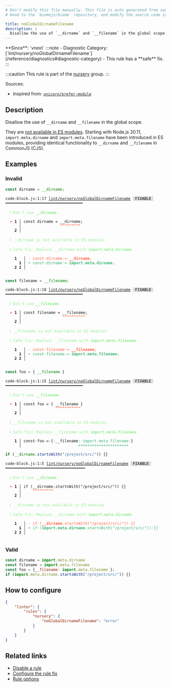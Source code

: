 ```yaml
---
# Don't modify this file manually. This file is auto generated from source, and you will lose your changes next time the website is built.
# Head to the `biomejs/biome` repository, and modify the source code in there.

title: noGlobalDirnameFilename
description: |
  Disallow the use of `__dirname` and `__filename` in the global scope.
---
```


<Tabs>
<TabItem label="JavaScript (and super languages)" icon="seti:javascript">
**Since**: `vnext`
:::note
- Diagnostic Category: [`lint/nursery/noGlobalDirnameFilename`](/reference/diagnostics#diagnostic-category)
- This rule has a **safe** fix.
:::

:::caution
This rule is part of the [nursery](/linter/rules/#nursery) group.
:::

Sources: 
- Inspired from: <a href="https://github.com/sindresorhus/eslint-plugin-unicorn/blob/main/docs/rules/prefer-module.md" target="_blank"><code>unicorn/prefer-module</code></a>

## Description
Disallow the use of `__dirname` and `__filename` in the global scope.

They are [not available in ES modules](https://nodejs.org/api/esm.html#esm_no_filename_or_dirname).
Starting with Node.js 20.11, `import.meta.dirname` and `import.meta.filename` have been introduced in ES modules, providing identical functionality to `__dirname` and `__filename` in CommonJS (CJS).

## Examples

### Invalid

```js
const dirname = __dirname;
```

<pre class="language-text"><code class="language-text">code-block.js:1:17 <a href="https://biomejs.dev/linter/rules/no-global-dirname-filename">lint/nursery/noGlobalDirnameFilename</a> <span style="color: #000; background-color: #ddd;"> FIXABLE </span> ━━━━━━━━━━━━━━━━━━━━━━━━━━━━━━━━━━<br /><br />  <strong><span style="color: lightgreen;">ℹ</span></strong> <span style="color: lightgreen;">Don't use </span><span style="color: lightgreen;"><strong>&#95;&#95;dirname</strong></span><span style="color: lightgreen;">.</span><br />  <br />  <strong><span style="color: Tomato;">&gt;</span></strong> <strong>1 │ </strong>const dirname = &#95;&#95;dirname;<br />   <strong>   │ </strong>                <strong><span style="color: Tomato;">^</span></strong><strong><span style="color: Tomato;">^</span></strong><strong><span style="color: Tomato;">^</span></strong><strong><span style="color: Tomato;">^</span></strong><strong><span style="color: Tomato;">^</span></strong><strong><span style="color: Tomato;">^</span></strong><strong><span style="color: Tomato;">^</span></strong><strong><span style="color: Tomato;">^</span></strong><strong><span style="color: Tomato;">^</span></strong><br />    <strong>2 │ </strong><br />  <br />  <strong><span style="color: lightgreen;">ℹ</span></strong> <span style="color: lightgreen;">&#95;&#95;dirname is not available in ES modules.</span><br />  <br />  <strong><span style="color: lightgreen;">ℹ</span></strong> <span style="color: lightgreen;">Safe fix</span><span style="color: lightgreen;">: </span><span style="color: lightgreen;">Replace &#95;&#95;dirname with </span><span style="color: lightgreen;"><strong>import.meta.dirname</strong></span><span style="color: lightgreen;">.</span><br />  <br />    <strong>1</strong>  <strong> │ </strong><span style="color: Tomato;">-</span> <span style="color: Tomato;">c</span><span style="color: Tomato;">o</span><span style="color: Tomato;">n</span><span style="color: Tomato;">s</span><span style="color: Tomato;">t</span><span style="color: Tomato;"><span style="opacity: 0.8;">·</span></span><span style="color: Tomato;">d</span><span style="color: Tomato;">i</span><span style="color: Tomato;">r</span><span style="color: Tomato;">n</span><span style="color: Tomato;">a</span><span style="color: Tomato;">m</span><span style="color: Tomato;">e</span><span style="color: Tomato;"><span style="opacity: 0.8;">·</span></span><span style="color: Tomato;">=</span><span style="color: Tomato;"><span style="opacity: 0.8;">·</span></span><span style="color: Tomato;"><strong>&#95;</strong></span><span style="color: Tomato;"><strong>&#95;</strong></span><span style="color: Tomato;"><strong>d</strong></span><span style="color: Tomato;"><strong>i</strong></span><span style="color: Tomato;"><strong>r</strong></span><span style="color: Tomato;"><strong>n</strong></span><span style="color: Tomato;"><strong>a</strong></span><span style="color: Tomato;"><strong>m</strong></span><span style="color: Tomato;"><strong>e</strong></span><span style="color: Tomato;">;</span><br />      <strong>1</strong><strong> │ </strong><span style="color: MediumSeaGreen;">+</span> <span style="color: MediumSeaGreen;">c</span><span style="color: MediumSeaGreen;">o</span><span style="color: MediumSeaGreen;">n</span><span style="color: MediumSeaGreen;">s</span><span style="color: MediumSeaGreen;">t</span><span style="color: MediumSeaGreen;"><span style="opacity: 0.8;">·</span></span><span style="color: MediumSeaGreen;">d</span><span style="color: MediumSeaGreen;">i</span><span style="color: MediumSeaGreen;">r</span><span style="color: MediumSeaGreen;">n</span><span style="color: MediumSeaGreen;">a</span><span style="color: MediumSeaGreen;">m</span><span style="color: MediumSeaGreen;">e</span><span style="color: MediumSeaGreen;"><span style="opacity: 0.8;">·</span></span><span style="color: MediumSeaGreen;">=</span><span style="color: MediumSeaGreen;"><span style="opacity: 0.8;">·</span></span><span style="color: MediumSeaGreen;"><strong>i</strong></span><span style="color: MediumSeaGreen;"><strong>m</strong></span><span style="color: MediumSeaGreen;"><strong>p</strong></span><span style="color: MediumSeaGreen;"><strong>o</strong></span><span style="color: MediumSeaGreen;"><strong>r</strong></span><span style="color: MediumSeaGreen;"><strong>t</strong></span><span style="color: MediumSeaGreen;"><strong>.</strong></span><span style="color: MediumSeaGreen;"><strong>m</strong></span><span style="color: MediumSeaGreen;"><strong>e</strong></span><span style="color: MediumSeaGreen;"><strong>t</strong></span><span style="color: MediumSeaGreen;"><strong>a</strong></span><span style="color: MediumSeaGreen;"><strong>.</strong></span><span style="color: MediumSeaGreen;"><strong>d</strong></span><span style="color: MediumSeaGreen;"><strong>i</strong></span><span style="color: MediumSeaGreen;"><strong>r</strong></span><span style="color: MediumSeaGreen;"><strong>n</strong></span><span style="color: MediumSeaGreen;"><strong>a</strong></span><span style="color: MediumSeaGreen;"><strong>m</strong></span><span style="color: MediumSeaGreen;"><strong>e</strong></span><span style="color: MediumSeaGreen;">;</span><br />    <strong>2</strong> <strong>2</strong><strong> │ </strong>  <br />  <br /></code></pre>

```js
const filename = __filename;
```

<pre class="language-text"><code class="language-text">code-block.js:1:18 <a href="https://biomejs.dev/linter/rules/no-global-dirname-filename">lint/nursery/noGlobalDirnameFilename</a> <span style="color: #000; background-color: #ddd;"> FIXABLE </span> ━━━━━━━━━━━━━━━━━━━━━━━━━━━━━━━━━━<br /><br />  <strong><span style="color: lightgreen;">ℹ</span></strong> <span style="color: lightgreen;">Don't use </span><span style="color: lightgreen;"><strong>&#95;&#95;filename</strong></span><span style="color: lightgreen;">.</span><br />  <br />  <strong><span style="color: Tomato;">&gt;</span></strong> <strong>1 │ </strong>const filename = &#95;&#95;filename;<br />   <strong>   │ </strong>                 <strong><span style="color: Tomato;">^</span></strong><strong><span style="color: Tomato;">^</span></strong><strong><span style="color: Tomato;">^</span></strong><strong><span style="color: Tomato;">^</span></strong><strong><span style="color: Tomato;">^</span></strong><strong><span style="color: Tomato;">^</span></strong><strong><span style="color: Tomato;">^</span></strong><strong><span style="color: Tomato;">^</span></strong><strong><span style="color: Tomato;">^</span></strong><strong><span style="color: Tomato;">^</span></strong><br />    <strong>2 │ </strong><br />  <br />  <strong><span style="color: lightgreen;">ℹ</span></strong> <span style="color: lightgreen;">&#95;&#95;filename is not available in ES modules.</span><br />  <br />  <strong><span style="color: lightgreen;">ℹ</span></strong> <span style="color: lightgreen;">Safe fix</span><span style="color: lightgreen;">: </span><span style="color: lightgreen;">Replace &#95;&#95;filename with </span><span style="color: lightgreen;"><strong>import.meta.filename</strong></span><span style="color: lightgreen;">.</span><br />  <br />    <strong>1</strong>  <strong> │ </strong><span style="color: Tomato;">-</span> <span style="color: Tomato;">c</span><span style="color: Tomato;">o</span><span style="color: Tomato;">n</span><span style="color: Tomato;">s</span><span style="color: Tomato;">t</span><span style="color: Tomato;"><span style="opacity: 0.8;">·</span></span><span style="color: Tomato;">f</span><span style="color: Tomato;">i</span><span style="color: Tomato;">l</span><span style="color: Tomato;">e</span><span style="color: Tomato;">n</span><span style="color: Tomato;">a</span><span style="color: Tomato;">m</span><span style="color: Tomato;">e</span><span style="color: Tomato;"><span style="opacity: 0.8;">·</span></span><span style="color: Tomato;">=</span><span style="color: Tomato;"><span style="opacity: 0.8;">·</span></span><span style="color: Tomato;"><strong>&#95;</strong></span><span style="color: Tomato;"><strong>&#95;</strong></span><span style="color: Tomato;"><strong>f</strong></span><span style="color: Tomato;"><strong>i</strong></span><span style="color: Tomato;"><strong>l</strong></span><span style="color: Tomato;"><strong>e</strong></span><span style="color: Tomato;"><strong>n</strong></span><span style="color: Tomato;"><strong>a</strong></span><span style="color: Tomato;"><strong>m</strong></span><span style="color: Tomato;"><strong>e</strong></span><span style="color: Tomato;">;</span><br />      <strong>1</strong><strong> │ </strong><span style="color: MediumSeaGreen;">+</span> <span style="color: MediumSeaGreen;">c</span><span style="color: MediumSeaGreen;">o</span><span style="color: MediumSeaGreen;">n</span><span style="color: MediumSeaGreen;">s</span><span style="color: MediumSeaGreen;">t</span><span style="color: MediumSeaGreen;"><span style="opacity: 0.8;">·</span></span><span style="color: MediumSeaGreen;">f</span><span style="color: MediumSeaGreen;">i</span><span style="color: MediumSeaGreen;">l</span><span style="color: MediumSeaGreen;">e</span><span style="color: MediumSeaGreen;">n</span><span style="color: MediumSeaGreen;">a</span><span style="color: MediumSeaGreen;">m</span><span style="color: MediumSeaGreen;">e</span><span style="color: MediumSeaGreen;"><span style="opacity: 0.8;">·</span></span><span style="color: MediumSeaGreen;">=</span><span style="color: MediumSeaGreen;"><span style="opacity: 0.8;">·</span></span><span style="color: MediumSeaGreen;"><strong>i</strong></span><span style="color: MediumSeaGreen;"><strong>m</strong></span><span style="color: MediumSeaGreen;"><strong>p</strong></span><span style="color: MediumSeaGreen;"><strong>o</strong></span><span style="color: MediumSeaGreen;"><strong>r</strong></span><span style="color: MediumSeaGreen;"><strong>t</strong></span><span style="color: MediumSeaGreen;"><strong>.</strong></span><span style="color: MediumSeaGreen;"><strong>m</strong></span><span style="color: MediumSeaGreen;"><strong>e</strong></span><span style="color: MediumSeaGreen;"><strong>t</strong></span><span style="color: MediumSeaGreen;"><strong>a</strong></span><span style="color: MediumSeaGreen;"><strong>.</strong></span><span style="color: MediumSeaGreen;"><strong>f</strong></span><span style="color: MediumSeaGreen;"><strong>i</strong></span><span style="color: MediumSeaGreen;"><strong>l</strong></span><span style="color: MediumSeaGreen;"><strong>e</strong></span><span style="color: MediumSeaGreen;"><strong>n</strong></span><span style="color: MediumSeaGreen;"><strong>a</strong></span><span style="color: MediumSeaGreen;"><strong>m</strong></span><span style="color: MediumSeaGreen;"><strong>e</strong></span><span style="color: MediumSeaGreen;">;</span><br />    <strong>2</strong> <strong>2</strong><strong> │ </strong>  <br />  <br /></code></pre>

```js
const foo = { __filename }
```

<pre class="language-text"><code class="language-text">code-block.js:1:15 <a href="https://biomejs.dev/linter/rules/no-global-dirname-filename">lint/nursery/noGlobalDirnameFilename</a> <span style="color: #000; background-color: #ddd;"> FIXABLE </span> ━━━━━━━━━━━━━━━━━━━━━━━━━━━━━━━━━━<br /><br />  <strong><span style="color: lightgreen;">ℹ</span></strong> <span style="color: lightgreen;">Don't use </span><span style="color: lightgreen;"><strong>&#95;&#95;filename</strong></span><span style="color: lightgreen;">.</span><br />  <br />  <strong><span style="color: Tomato;">&gt;</span></strong> <strong>1 │ </strong>const foo = &#123; &#95;&#95;filename &#125;<br />   <strong>   │ </strong>              <strong><span style="color: Tomato;">^</span></strong><strong><span style="color: Tomato;">^</span></strong><strong><span style="color: Tomato;">^</span></strong><strong><span style="color: Tomato;">^</span></strong><strong><span style="color: Tomato;">^</span></strong><strong><span style="color: Tomato;">^</span></strong><strong><span style="color: Tomato;">^</span></strong><strong><span style="color: Tomato;">^</span></strong><strong><span style="color: Tomato;">^</span></strong><strong><span style="color: Tomato;">^</span></strong><strong><span style="color: Tomato;">^</span></strong><br />    <strong>2 │ </strong><br />  <br />  <strong><span style="color: lightgreen;">ℹ</span></strong> <span style="color: lightgreen;">&#95;&#95;filename is not available in ES modules.</span><br />  <br />  <strong><span style="color: lightgreen;">ℹ</span></strong> <span style="color: lightgreen;">Safe fix</span><span style="color: lightgreen;">: </span><span style="color: lightgreen;">Replace &#95;&#95;filename with </span><span style="color: lightgreen;"><strong>import.meta.filename</strong></span><span style="color: lightgreen;">.</span><br />  <br />  <strong>  1 │ </strong>const<span style="opacity: 0.8;">·</span>foo<span style="opacity: 0.8;">·</span>=<span style="opacity: 0.8;">·</span>&#123;<span style="opacity: 0.8;">·</span>&#95;&#95;filename<span style="color: MediumSeaGreen;">:</span><span style="opacity: 0.8;"><span style="color: MediumSeaGreen;">·</span></span><span style="color: MediumSeaGreen;">i</span><span style="color: MediumSeaGreen;">m</span><span style="color: MediumSeaGreen;">p</span><span style="color: MediumSeaGreen;">o</span><span style="color: MediumSeaGreen;">r</span><span style="color: MediumSeaGreen;">t</span><span style="color: MediumSeaGreen;">.</span><span style="color: MediumSeaGreen;">m</span><span style="color: MediumSeaGreen;">e</span><span style="color: MediumSeaGreen;">t</span><span style="color: MediumSeaGreen;">a</span><span style="color: MediumSeaGreen;">.</span><span style="color: MediumSeaGreen;">f</span><span style="color: MediumSeaGreen;">i</span><span style="color: MediumSeaGreen;">l</span><span style="color: MediumSeaGreen;">e</span><span style="color: MediumSeaGreen;">n</span><span style="color: MediumSeaGreen;">a</span><span style="color: MediumSeaGreen;">m</span><span style="color: MediumSeaGreen;">e</span><span style="opacity: 0.8;">·</span>&#125;<br />  <strong>    │ </strong>                        <span style="color: MediumSeaGreen;">+</span><span style="color: MediumSeaGreen;">+</span><span style="color: MediumSeaGreen;">+</span><span style="color: MediumSeaGreen;">+</span><span style="color: MediumSeaGreen;">+</span><span style="color: MediumSeaGreen;">+</span><span style="color: MediumSeaGreen;">+</span><span style="color: MediumSeaGreen;">+</span><span style="color: MediumSeaGreen;">+</span><span style="color: MediumSeaGreen;">+</span><span style="color: MediumSeaGreen;">+</span><span style="color: MediumSeaGreen;">+</span><span style="color: MediumSeaGreen;">+</span><span style="color: MediumSeaGreen;">+</span><span style="color: MediumSeaGreen;">+</span><span style="color: MediumSeaGreen;">+</span><span style="color: MediumSeaGreen;">+</span><span style="color: MediumSeaGreen;">+</span><span style="color: MediumSeaGreen;">+</span><span style="color: MediumSeaGreen;">+</span><span style="color: MediumSeaGreen;">+</span><span style="color: MediumSeaGreen;">+</span>  <br /></code></pre>

```js
if (__dirname.startsWith("/project/src/")) {}
```

<pre class="language-text"><code class="language-text">code-block.js:1:5 <a href="https://biomejs.dev/linter/rules/no-global-dirname-filename">lint/nursery/noGlobalDirnameFilename</a> <span style="color: #000; background-color: #ddd;"> FIXABLE </span> ━━━━━━━━━━━━━━━━━━━━━━━━━━━━━━━━━━━<br /><br />  <strong><span style="color: lightgreen;">ℹ</span></strong> <span style="color: lightgreen;">Don't use </span><span style="color: lightgreen;"><strong>&#95;&#95;dirname</strong></span><span style="color: lightgreen;">.</span><br />  <br />  <strong><span style="color: Tomato;">&gt;</span></strong> <strong>1 │ </strong>if (&#95;&#95;dirname.startsWith(&quot;/project/src/&quot;)) &#123;&#125;<br />   <strong>   │ </strong>    <strong><span style="color: Tomato;">^</span></strong><strong><span style="color: Tomato;">^</span></strong><strong><span style="color: Tomato;">^</span></strong><strong><span style="color: Tomato;">^</span></strong><strong><span style="color: Tomato;">^</span></strong><strong><span style="color: Tomato;">^</span></strong><strong><span style="color: Tomato;">^</span></strong><strong><span style="color: Tomato;">^</span></strong><strong><span style="color: Tomato;">^</span></strong><br />    <strong>2 │ </strong><br />  <br />  <strong><span style="color: lightgreen;">ℹ</span></strong> <span style="color: lightgreen;">&#95;&#95;dirname is not available in ES modules.</span><br />  <br />  <strong><span style="color: lightgreen;">ℹ</span></strong> <span style="color: lightgreen;">Safe fix</span><span style="color: lightgreen;">: </span><span style="color: lightgreen;">Replace &#95;&#95;dirname with </span><span style="color: lightgreen;"><strong>import.meta.dirname</strong></span><span style="color: lightgreen;">.</span><br />  <br />    <strong>1</strong>  <strong> │ </strong><span style="color: Tomato;">-</span> <span style="color: Tomato;">i</span><span style="color: Tomato;">f</span><span style="color: Tomato;"><span style="opacity: 0.8;">·</span></span><span style="color: Tomato;">(</span><span style="color: Tomato;"><strong>&#95;</strong></span><span style="color: Tomato;"><strong>&#95;</strong></span><span style="color: Tomato;"><strong>d</strong></span><span style="color: Tomato;"><strong>i</strong></span><span style="color: Tomato;"><strong>r</strong></span><span style="color: Tomato;"><strong>n</strong></span><span style="color: Tomato;"><strong>a</strong></span><span style="color: Tomato;"><strong>m</strong></span><span style="color: Tomato;"><strong>e</strong></span><span style="color: Tomato;">.</span><span style="color: Tomato;">s</span><span style="color: Tomato;">t</span><span style="color: Tomato;">a</span><span style="color: Tomato;">r</span><span style="color: Tomato;">t</span><span style="color: Tomato;">s</span><span style="color: Tomato;">W</span><span style="color: Tomato;">i</span><span style="color: Tomato;">t</span><span style="color: Tomato;">h</span><span style="color: Tomato;">(</span><span style="color: Tomato;">&quot;</span><span style="color: Tomato;">/</span><span style="color: Tomato;">p</span><span style="color: Tomato;">r</span><span style="color: Tomato;">o</span><span style="color: Tomato;">j</span><span style="color: Tomato;">e</span><span style="color: Tomato;">c</span><span style="color: Tomato;">t</span><span style="color: Tomato;">/</span><span style="color: Tomato;">s</span><span style="color: Tomato;">r</span><span style="color: Tomato;">c</span><span style="color: Tomato;">/</span><span style="color: Tomato;">&quot;</span><span style="color: Tomato;">)</span><span style="color: Tomato;">)</span><span style="color: Tomato;"><span style="opacity: 0.8;">·</span></span><span style="color: Tomato;">&#123;</span><span style="color: Tomato;">&#125;</span><br />      <strong>1</strong><strong> │ </strong><span style="color: MediumSeaGreen;">+</span> <span style="color: MediumSeaGreen;">i</span><span style="color: MediumSeaGreen;">f</span><span style="color: MediumSeaGreen;"><span style="opacity: 0.8;">·</span></span><span style="color: MediumSeaGreen;">(</span><span style="color: MediumSeaGreen;"><strong>i</strong></span><span style="color: MediumSeaGreen;"><strong>m</strong></span><span style="color: MediumSeaGreen;"><strong>p</strong></span><span style="color: MediumSeaGreen;"><strong>o</strong></span><span style="color: MediumSeaGreen;"><strong>r</strong></span><span style="color: MediumSeaGreen;"><strong>t</strong></span><span style="color: MediumSeaGreen;"><strong>.</strong></span><span style="color: MediumSeaGreen;"><strong>m</strong></span><span style="color: MediumSeaGreen;"><strong>e</strong></span><span style="color: MediumSeaGreen;"><strong>t</strong></span><span style="color: MediumSeaGreen;"><strong>a</strong></span><span style="color: MediumSeaGreen;"><strong>.</strong></span><span style="color: MediumSeaGreen;"><strong>d</strong></span><span style="color: MediumSeaGreen;"><strong>i</strong></span><span style="color: MediumSeaGreen;"><strong>r</strong></span><span style="color: MediumSeaGreen;"><strong>n</strong></span><span style="color: MediumSeaGreen;"><strong>a</strong></span><span style="color: MediumSeaGreen;"><strong>m</strong></span><span style="color: MediumSeaGreen;"><strong>e</strong></span><span style="color: MediumSeaGreen;">.</span><span style="color: MediumSeaGreen;">s</span><span style="color: MediumSeaGreen;">t</span><span style="color: MediumSeaGreen;">a</span><span style="color: MediumSeaGreen;">r</span><span style="color: MediumSeaGreen;">t</span><span style="color: MediumSeaGreen;">s</span><span style="color: MediumSeaGreen;">W</span><span style="color: MediumSeaGreen;">i</span><span style="color: MediumSeaGreen;">t</span><span style="color: MediumSeaGreen;">h</span><span style="color: MediumSeaGreen;">(</span><span style="color: MediumSeaGreen;">&quot;</span><span style="color: MediumSeaGreen;">/</span><span style="color: MediumSeaGreen;">p</span><span style="color: MediumSeaGreen;">r</span><span style="color: MediumSeaGreen;">o</span><span style="color: MediumSeaGreen;">j</span><span style="color: MediumSeaGreen;">e</span><span style="color: MediumSeaGreen;">c</span><span style="color: MediumSeaGreen;">t</span><span style="color: MediumSeaGreen;">/</span><span style="color: MediumSeaGreen;">s</span><span style="color: MediumSeaGreen;">r</span><span style="color: MediumSeaGreen;">c</span><span style="color: MediumSeaGreen;">/</span><span style="color: MediumSeaGreen;">&quot;</span><span style="color: MediumSeaGreen;">)</span><span style="color: MediumSeaGreen;">)</span><span style="color: MediumSeaGreen;"><span style="opacity: 0.8;">·</span></span><span style="color: MediumSeaGreen;">&#123;</span><span style="color: MediumSeaGreen;">&#125;</span><br />    <strong>2</strong> <strong>2</strong><strong> │ </strong>  <br />  <br /></code></pre>

### Valid

```js
const dirname = import.meta.dirname
const filename = import.meta.filename
const foo = {__filename: import.meta.filename };
if (import.meta.dirname.startsWith("/project/src/")) {}
```

## How to configure
```json title="biome.json"
{
	"linter": {
		"rules": {
			"nursery": {
				"noGlobalDirnameFilename": "error"
			}
		}
	}
}

```
## Related links

- [Disable a rule](/linter/#disable-a-lint-rule)
- [Configure the rule fix](/linter#configure-the-rule-fix)
- [Rule options](/linter/#rule-options)

</TabItem>
</Tabs>

